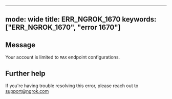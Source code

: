 
---
mode: wide
title: ERR_NGROK_1670
keywords: ["ERR_NGROK_1670", "error 1670"]
---

## Message
Your account is limited to `MAX` endpoint configurations.




## Further help
If you're having trouble resolving this error, please reach out to [support@ngrok.com](mailto:support@ngrok.com?subject=Help%20with%20ERR_NGROK_1670)

